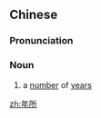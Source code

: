 ==Chinese==
{{zh-forms}}

===Pronunciation===
{{zh-pron
|m=niánsuǒ
|cat=n
}}

===Noun===
{{zh-noun}}

# {{lb|zh|archaic}} a [[number]] of [[year]]s

[[zh:年所]]
